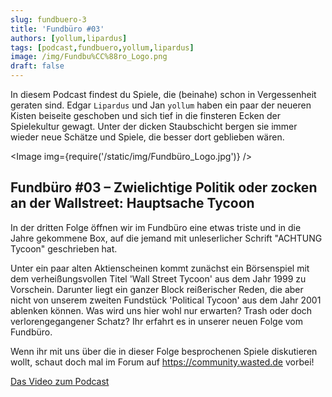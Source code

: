```yaml
---
slug: fundbuero-3
title: 'Fundbüro #03'
authors: [yollum,lipardus]
tags: [podcast,fundbuero,yollum,lipardus]
image: /img/Fundbu%CC%88ro_Logo.png
draft: false
---
```



In diesem Podcast findest du Spiele, die (beinahe) schon in Vergessenheit geraten sind. Edgar `Lipardus` und Jan `yollum` haben ein paar der neueren Kisten beiseite geschoben und sich tief in die finsteren Ecken der Spielekultur gewagt. Unter der dicken Staubschicht bergen sie immer wieder neue Schätze und Spiele, die besser dort geblieben wären.

<Image img={require('/static/img/Fundbüro_Logo.jpg')} />

<!--truncate-->

## Fundbüro #03 – Zwielichtige Politik oder zocken an der Wallstreet: Hauptsache Tycoon

In der dritten Folge öffnen wir im Fundbüro eine etwas triste und in die Jahre gekommene Box, auf die jemand mit unleserlicher Schrift "ACHTUNG Tycoon" geschrieben hat.

Unter ein paar alten Aktienscheinen kommt zunächst ein Börsenspiel mit dem verheißungsvollen Titel 'Wall Street Tycoon' aus dem Jahr 1999 zu Vorschein.
Darunter liegt ein ganzer Block reißerischer Reden, die aber nicht von unserem zweiten Fundstück 'Political Tycoon' aus dem Jahr 2001 ablenken können.
Was wird uns hier wohl nur erwarten? Trash oder doch verlorengegangener Schatz?
Ihr erfahrt es in unserer neuen Folge vom Fundbüro.

Wenn ihr mit uns über die in dieser Folge besprochenen Spiele diskutieren wollt, schaut doch mal im Forum auf https://community.wasted.de vorbei!

[Das Video zum Podcast](https://youtu.be/N0TvhGEA4CU)

<ReactPlayer
    width="100%"
    height="50px"
    controls
    url='https://m10z.picnotes.de/Fundbuero/Fundbuero_003.mp3'
/>

